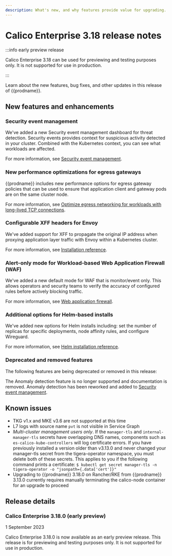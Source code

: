 ```yaml
---
description: What's new, and why features provide value for upgrading.
---
```


# Calico Enterprise 3.18 release notes

:::info early preview release

Calico Enterprise 3.18 can be used for previewing and testing purposes only.
It is not supported for use in production.

:::

Learn about the new features, bug fixes, and other updates in this release of {{prodname}}.

## New features and enhancements

### Security event management

We've added a new Security event management dashboard for threat detection.
Security events provides context for suspicious activity detected in your cluster.
Combined with the Kubernetes context, you can see what workloads are affected.

For more information, see [Security event management](../threat/security-event-management).

### New performance optimizations for egress gateways

{{prodname}} includes new performance options for egress gateway policies that can be used to ensure that application client and gateway pods are on the same cluster node.

For more information, see [Optimize egress networking for workloads with long-lived TCP connections](../networking/egress/egress-gateway-maintenance).

### Configurable XFF headers for Envoy

We've added support for XFF to propagate the original IP address when proxying application layer traffic with Envoy within a Kubernetes cluster.

For more information, see [Installation reference](../reference/installation/api#operator.tigera.io/v1.EnvoySettings).

### Alert-only mode for Workload-based Web Application Firewall (WAF)

We've added a new default mode for WAF that is monitor/event only.
This allows operators and security teams to verify the accuracy of configured rules before actively blocking traffic.

For more information, see [Web application firewall](../threat/web-application-firewall).

### Additional options for Helm-based installs

We've added new options for Helm installs including: set the number of replicas for specific deployments, node affinity rules, and configure Wireguard.

For more information, see [Helm installation reference](../reference/installation/helm_customization).

### Deprecated and removed features

The following features are being deprecated or removed in this release:

The Anomaly detection feature is no longer supported and documentation is removed. Anomaly detection has been reworked and added to [Security event management](../threat/security-event-management).

<!-- Optional, as needed
## Technology Preview features

A sentence that explains what technology preview features are.

### TP feature name

stuff about this feature

For more information, see [link](https://docs.tigera.io).
-->

<!-- ## Bug fixes -->

<!-- Follow this template: Problem-Cause-Fix-Result -->

<!--
* Bug 1.
* Bug 2.
-->
<!--
## Security fixes

* Security fix.
-->

## Known issues

* TKG v1.x and MKE v3.6 are not supported at this time
* L7 logs with source name `pvt` is not visible in Service Graph
* *Multi-cluster management users only*. If the `manager-tls` and `internal-manager-tls` secrets have overlapping DNS names, components such as `es-calico-kube-controllers` will log certificate errors. If you have previously installed a version older than v3.13.0 and never changed your manager-tls secret from the tigera-operator namespace, you must delete both of these secrets. This applies to you if the following command prints a certificate: `$ kubectl get secret manager-tls -n tigera-operator -o "jsonpath={.data['cert']}"`
* Upgrading to {{prodname}} 3.18.0 on Rancher/RKE from {{prodname}} 3.13.0 currently requires manually terminating the calico-node container for an upgrade to proceed

## Release details

### Calico Enterprise 3.18.0 (early preview)

1 September 2023

Calico Enterprise 3.18.0 is now available as an early preview release.
This release is for previewing and testing purposes only.
It is not supported for use in production.

<!--
### Calico Enterprise 3.18.0-1.1 early preview release

DD M YYYY

#### New features

#### Enhancements

#### Bug fixes

#### How to update

To update an existing installation of Calico Enterprise 3.18, see [Install a patch release](../getting-started/manifest-archive.mdx).
-->